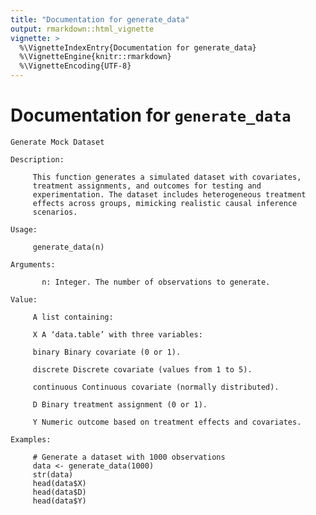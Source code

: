 ```yaml
---
title: "Documentation for generate_data"
output: rmarkdown::html_vignette
vignette: >
  %\VignetteIndexEntry{Documentation for generate_data}
  %\VignetteEngine{knitr::rmarkdown}
  %\VignetteEncoding{UTF-8}
---
```



# Documentation for `generate_data`
```
Generate Mock Dataset

Description:

     This function generates a simulated dataset with covariates,
     treatment assignments, and outcomes for testing and
     experimentation. The dataset includes heterogeneous treatment
     effects across groups, mimicking realistic causal inference
     scenarios.

Usage:

     generate_data(n)
     
Arguments:

       n: Integer. The number of observations to generate.

Value:

     A list containing:

     X A ‘data.table’ with three variables:

     binary Binary covariate (0 or 1).

     discrete Discrete covariate (values from 1 to 5).

     continuous Continuous covariate (normally distributed).

     D Binary treatment assignment (0 or 1).

     Y Numeric outcome based on treatment effects and covariates.

Examples:

     # Generate a dataset with 1000 observations
     data <- generate_data(1000)
     str(data)
     head(data$X)
     head(data$D)
     head(data$Y)
     
```
